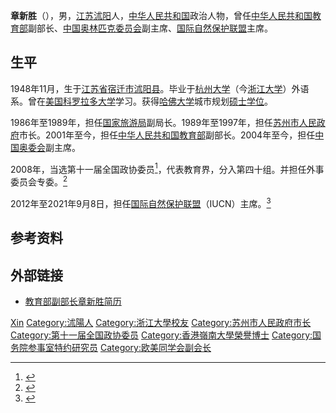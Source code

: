 '''章新胜'''（{{bd|1948年|11月|}}），男，[[江苏|江苏]][[沭阳|沭阳]]人，[[中华人民共和国|中华人民共和国]]政治人物，曾任[[中华人民共和国教育部|中华人民共和国教育部]]副部长、[[中国奥林匹克委员会|中国奥林匹克委员会]]副主席、[[国际自然保护联盟|国际自然保护联盟]]主席。

== 生平 ==
1948年11月，生于[[江苏省|江苏省]][[宿迁市|宿迁市]][[沭阳县|沭阳县]]。毕业于[[杭州大学|杭州大学]]（今[[浙江大学|浙江大学]]）外语系。曾在[[美国|美国]][[科罗拉多大学|科罗拉多大学]]学习。获得[[哈佛大学|哈佛大学]]城市规划[[硕士|硕士]][[学位|学位]]。

1986年至1989年，担任[[国家旅游局|国家旅游局]]副局长。1989年至1997年，担任[[苏州市人民政府|苏州市人民政府]]市长。2001年至今，担任[[中华人民共和国教育部|中华人民共和国教育部]]副部长。2004年至今，担任[[中国奥委会|中国奥委会]]副主席。

2008年，当选第十一届全国政协委员<ref>{{cite news|title=第十一届全国政协委员名单|url=http://www.indaa.com.cn/zt/2009qglh/zxzs/200903/t20090303_127573.html|accessdate=2013-04-09|newspaper=新华社北京1月25日电 中国人民政治协商会议第十一届全国委员会委员名单(共2237人，2008年1月25日政协第十届全国委员会常务委员会第二十次会议通过)|date=2008年1月25日|deadurl=yes|archiveurl=https://web.archive.org/web/20130928014403/http://www.indaa.com.cn/zt/2009qglh/zxzs/200903/t20090303_127573.html|archivedate=2013年9月28日}}</ref>，代表教育界，分入第四十组。并担任外事委员会专委。<ref>{{cite news|title=全国政协信息-章新胜|url=http://www.cppcc.gov.cn/CMS/wylibary/showJcwyxtInfoWylibary.action?tabJcwyxt.guid=11W0014600&wytype=wjwy|accessdate=2013-04-09|newspaper=全国政协委员会|archive-date=2020-08-09|archive-url=https://web.archive.org/web/20200809114249/http://www.cppcc.gov.cn/CMS/wylibary/showJcwyxtInfoWylibary.action?tabJcwyxt.guid=11W0014600&wytype=wjwy|dead-url=no}}</ref>

2012年至2021年9月8日，担任[[国际自然保护联盟|国际自然保护联盟]]（IUCN）主席。<ref>{{cite web|title=IUCN’s new President elected|url=https://www.iucn.org/content/iucn%E2%80%99s-new-president-elected|website=IUCN|date=2012-09-12|accessdate=2016-09-07|archive-date=2016-10-11|archive-url=https://web.archive.org/web/20161011105304/https://www.iucn.org/content/iucn%E2%80%99s-new-president-elected|dead-url=no}}</ref>

== 参考资料 ==
{{reflist}}

== 外部链接 ==
* [https://finance.sina.com.cn/roll/20050621/15011707861.shtml 教育部副部长章新胜简历] {{Wayback|url=https://finance.sina.com.cn/roll/20050621/15011707861.shtml |date=20210214070922 }}

{{苏州市市长}}
{{国务院参事室特约研究员}}
{{Navboxes
| title  = 章新胜在[[欧美同学会|欧美同学会]]的职务
| list1  =
{{欧美同学会第六届理事会}}
}}

{{Authority control}}
{{DEFAULTSORT:Zhang章}}
[[Category:章姓|Xin]]
[[Category:沭陽人|Category:沭陽人]]
[[Category:浙江大學校友|Category:浙江大學校友]]
[[Category:苏州市人民政府市长|Category:苏州市人民政府市长]]
[[Category:第十一届全国政协委员|Category:第十一届全国政协委员]]
[[Category:香港嶺南大學榮譽博士|Category:香港嶺南大學榮譽博士]]
[[Category:国务院参事室特约研究员|Category:国务院参事室特约研究员]]
[[Category:欧美同学会副会长|Category:欧美同学会副会长]]